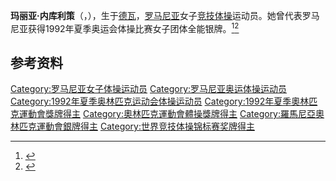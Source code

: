 {{NoteTA|G1=Sports}}
'''玛丽亚·内库利策'''（{{lang-ro|Maria Neculiță}}，{{bd|1974年|3月30日||}}），生于[[德瓦|德瓦]]，[[罗马尼亚|罗马尼亚]]女子[[竞技体操|竞技体操]]运动员。她曾代表罗马尼亚获得1992年夏季奥运会体操比赛女子团体全能银牌。<ref>{{Cite web|title=Maria NECULITA|url=https://www.olympic.org/maria-neculita|accessdate=2021-04-02|work=International Olympic Committee|archive-date=2016-10-08|archive-url=https://web.archive.org/web/20161008122012/https://www.olympic.org/maria-neculita|dead-url=no}}</ref><ref>{{cite web|url=https://www.olympedia.org/athletes/29024|title=Maria Neculiță|work=Olympedia|accessdate=2021-04-03|archive-date=2021-11-20|archive-url=https://web.archive.org/web/20211120145658/https://www.olympedia.org/athletes/29024|dead-url=no}}</ref>

== 参考资料 ==
{{reflist}}

{{Authority control}}
{{DEFAULTSORT:Neculiță, Maria}}
[[Category:罗马尼亚女子体操运动员|Category:罗马尼亚女子体操运动员]]
[[Category:罗马尼亚奥运体操运动员|Category:罗马尼亚奥运体操运动员]]
[[Category:1992年夏季奥林匹克运动会体操运动员|Category:1992年夏季奥林匹克运动会体操运动员]]
[[Category:1992年夏季奧林匹克運動會獎牌得主|Category:1992年夏季奧林匹克運動會獎牌得主]]
[[Category:奧林匹克運動會體操獎牌得主|Category:奧林匹克運動會體操獎牌得主]]
[[Category:羅馬尼亞奧林匹克運動會銀牌得主|Category:羅馬尼亞奧林匹克運動會銀牌得主]]
[[Category:世界竞技体操锦标赛奖牌得主|Category:世界竞技体操锦标赛奖牌得主]]